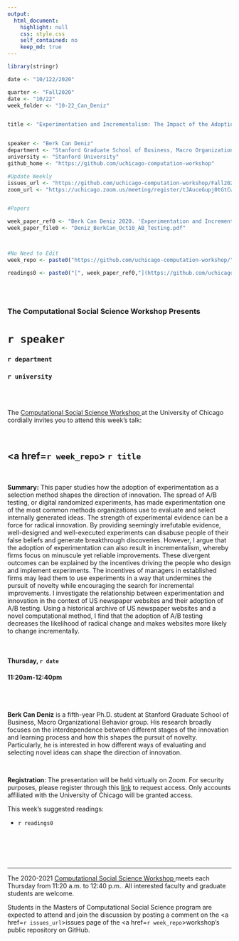 ```yaml
---
output:
  html_document:
    highlight: null
    css: style.css
    self_contained: no
    keep_md: true
---
```


```r
library(stringr)

date <- "10/122/2020"

quarter <- "Fall2020"
date <- "10/22"
week_folder <- "10-22_Can_Deniz"


title <- "Experimentation and Incrementalism: The Impact of the Adoption of A/B Testing"


speaker <- "Berk Can Deniz"
department <- "Stanford Graduate School of Business, Macro Organizational Behavior"
university <- "Stanford University"
github_home <- "https://github.com/uchicago-computation-workshop"

#Update Weekly
issues_url <- "https://github.com/uchicago-computation-workshop/Fall2020/issues/5"
zoom_url <- "https://uchicago.zoom.us/meeting/register/tJAuceGupj0tGtCwYzciJ6V8bpQA0Oh7amGY"


#Papers

week_paper_ref0 <- "Berk Can Deniz 2020. 'Experimentation and Incrementalism: The Impact of the Adoption of A/B Testing'"
week_paper_file0 <- "Deniz_BerkCan_Oct10_AB_Testing.pdf"



#No Need to Edit
week_repo <- paste0("https://github.com/uchicago-computation-workshop/",quarter,"/tree/master/",week_folder)

readings0 <- paste0("[", week_paper_ref0,"](https://github.com/uchicago-computation-workshop/",quarter,"/blob/master/", week_folder,"/",week_paper_file0,")")



```



<br>

<h3 class=pfblock-header> The Computational Social Science Workshop Presents </h3>

<h1 class=pfblock-header3> `r speaker`</h1>
<h3 class=pfblock-header3> `r department` </h3>
<h3 class=pfblock-header3> `r university` </h3>

<br><br>



<p class=pfblock-header3>The <a href="https://macss.uchicago.edu/content/computation-workshop"> Computational Social Science Workshop </a> at the University of Chicago cordially invites you to attend this week's talk:</p>



<br>

<div class=pfblock-header3>
<h2 class=pfblock-header>
  <a href=`r week_repo`> `r title` </a>
</h2>

<br>
</div>



<p class=footertext2>

**Summary:** This paper studies how the adoption of experimentation as a selection method shapes the direction of innovation. The spread of A/B testing, or digital randomized experiments, has made experimentation one of the most common methods organizations use to evaluate and select internally generated ideas. The strength of experimental evidence can be a force for radical innovation. By providing seemingly irrefutable evidence, well-designed and well-executed experiments can disabuse people of their false beliefs and generate breakthrough discoveries. However, I argue that the adoption of experimentation can also result in incrementalism, whereby firms focus on minuscule yet reliable improvements. These divergent outcomes can be explained by the incentives driving the people who design and implement experiments. The incentives of managers in established firms may lead them to use experiments in a way that undermines the pursuit of novelty while encouraging the search for incremental improvements. I investigate the relationship between experimentation and innovation in the context of US newspaper websites and their adoption of A/B testing. Using a historical archive of US newspaper websites and a novel computational method, I find that the adoption of A/B testing decreases the likelihood of radical change and makes websites more likely to change incrementally.


</p>

<br>

<h4 class=pfblock-header3> Thursday, `r date` </h4>
<h4 class=pfblock-header3> 11:20am-12:40pm </h4>

<br><br>

<p class=footertext2>

**Berk Can Deniz** is a fifth-year Ph.D. student at Stanford Graduate School of Business, Macro Organizational Behavior group. His research broadly focuses on the interdependence between different stages of the innovation and learning process and how this shapes the pursuit of novelty. Particularly, he is interested in how different ways of evaluating and selecting novel ideas can shape the direction of innovation.
</p>

<br>

<p class=footertext2>
**Registration**: The presentation will be held virtually on Zoom. For security purposes, please register through this [link](`r zoom_url`) to request access. Only accounts affiliated with the University of Chicago will be granted access.
</p>

This week's suggested readings:

- `r readings0`


<br>

<br><br>

---

<p class=footertext> The 2020-2021 <a href="https://macss.uchicago.edu/content/computation-workshop"> Computational Social Science Workshop </a> meets each Thursday from 11:20 a.m. to 12:40 p.m.. All interested faculty and graduate students are welcome.</p>



<p class=footertext>Students in the Masters of Computational Social Science program are expected to attend and join the discussion by posting a comment on the <a href=`r issues_url`>issues page</a> of the <a href=`r week_repo`>workshop's public repository on GitHub.</a></p>